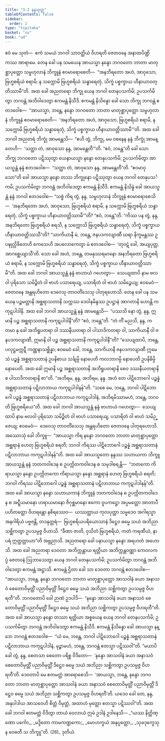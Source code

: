 ```yaml
---
title: "3.2 နန္ဒသုတ္တ"
tableOfContents: false
sidebar:
  order: 2
type: "tipitaka"
basket: "su"
book: "ud"
---
```



<DynamicBreadcrumb />

<Division number="22" book="ud" e="ch" v="18" p="101">

<Paragraph number="158" book="ud">
ဧဝံ မေ သုတံ—  ဧကံ သမယံ ဘဂဝါ သာဝတ္ထိယံ ဝိဟရတိ ဇေတဝနေ အနာထပိဏ္ဍိကဿ အာရာမေ. တေန ခေါ ပန သမယေန အာယသ္မာ နန္ဒော ဘဂဝတော ဘာတာ မာတုစ္ဆာပုတ္တော သမ္ဗဟုလာနံ ဘိက္ခူနံ ဧဝမာရောစေတိ—  “အနဘိရတော အဟံ, အာဝုသော, ဗြဟ္မစရိယံ စရာမိ; န သက္ကောမိ ဗြဟ္မစရိယံ သန္ဓာရေတုံ, သိက္ခံ ပစ္စက္ခာယ ဟီနာယာဝတ္တိဿာမီ”တိ.
</Paragraph>

<Paragraph number="159" book="ud">
အထ ခေါ အညတရော ဘိက္ခု ယေန ဘဂဝါ တေနုပသင်္ကမိ; ဥပသင်္ကမိတွာ ဘဂဝန္တံ အဘိဝါဒေတွာ ဧကမန္တံ နိသီဒိ. ဧကမန္တံ နိသိန္နော ခေါ သော ဘိက္ခု ဘဂဝန္တံ ဧတဒဝေါစ—  “အာယသ္မာ, ဘန္တေ, နန္ဒော ဘဂဝတော ဘာတာ မာတုစ္ဆာပုတ္တော သမ္ဗဟုလာနံ ဘိက္ခူနံ ဧဝမာရောစေတိ—  ‘အနဘိရတော အဟံ, အာဝုသော, ဗြဟ္မစရိယံ စရာမိ, န သက္ကောမိ ဗြဟ္မစရိယံ သန္ဓာရေတုံ, သိက္ခံ ပစ္စက္ခာယ ဟီနာယာဝတ္တိဿာမီ’”တိ.
</Paragraph>

<Paragraph number="160" book="ud">
အထ ခေါ ဘဂဝါ အညတရံ ဘိက္ခုံ အာမန္တေသိ—  “ဧဟိ တွံ, ဘိက္ခု, မမ ဝစနေန နန္ဒံ ဘိက္ခုံ အာမန္တေဟိ—  ‘သတ္ထာ တံ, အာဝုသော နန္ဒ, အာမန္တေတီ’”တိ. “ဧဝံ, ဘန္တေ”တိ ခေါ သော ဘိက္ခု ဘဂဝတော ပဋိဿုတွာ ယေနာယသ္မာ နန္ဒော တေနုပသင်္ကမိ; ဥပသင်္ကမိတွာ အာယသ္မန္တံ နန္ဒံ ဧတဒဝေါစ—  “သတ္ထာ တံ, အာဝုသော နန္ဒ, အာမန္တေတီ”တိ.
</Paragraph>

<Paragraph number="161" book="ud">
“ဧဝမာဝုသော”တိ ခေါ အာယသ္မာ နန္ဒော တဿ ဘိက္ခုနော ပဋိဿုတွာ ယေန ဘဂဝါ တေနုပသင်္ကမိ; ဥပသင်္ကမိတွာ ဘဂဝန္တံ အဘိဝါဒေတွာ ဧကမန္တံ နိသီဒိ. ဧကမန္တံ နိသိန္နံ ခေါ အာယသ္မန္တံ နန္ဒံ ဘဂဝါ ဧတဒဝေါစ—
</Paragraph>

<Paragraph number="162" book="ud">
“သစ္စံ ကိရ တွံ, နန္ဒ, သမ္ဗဟုလာနံ ဘိက္ခူနံ ဧဝမာရောစေသိ—  ‘အနဘိရတော အဟံ, အာဝုသော, ဗြဟ္မစရိယံ စရာမိ, န သက္ကောမိ ဗြဟ္မစရိယံ သန္ဓာရေတုံ, သိက္ခံ ပစ္စက္ခာယ ဟီနာယာဝတ္တိဿာမီ’”တိ? “ဧဝံ, ဘန္တေ”တိ.
</Paragraph>

<Paragraph number="163" book="ud">
“ကိဿ ပန တွံ, နန္ဒ, အနဘိရတော ဗြဟ္မစရိယံ စရသိ, န သက္ကောသိ ဗြဟ္မစရိယံ သန္ဓာရေတုံ, သိက္ခံ ပစ္စက္ခာယ ဟီနာယာဝတ္တိဿသီ”တိ? “သာကိယာနီ မံ, ဘန္တေ, ဇနပဒကလျာဏီ ဃရာ နိက္ခမန္တဿ ဥပဍ္ဎုလ္လိခိတေဟိ ကေသေဟိ အပလောကေတွာ မံ ဧတဒဝေါစ—  ‘တုဝဋံ ခေါ, အယျပုတ္တ, အာဂစ္ဆေယျာသီ’တိ. သော ခေါ အဟံ, ဘန္တေ, တမနုဿရမာနော အနဘိရတော ဗြဟ္မစရိယံ စရာမိ, န သက္ကောမိ ဗြဟ္မစရိယံ သန္ဓာရေတုံ, သိက္ခံ ပစ္စက္ခာယ ဟီနာယာဝတ္တိဿာမီ”တိ.
</Paragraph>

<Paragraph number="164" book="ud">
အထ ခေါ ဘဂဝါ အာယသ္မန္တံ နန္ဒံ ဗာဟာယံ ဂဟေတွာ—  သေယျထာပိ နာမ ဗလဝါ ပုရိသော သမိဉ္ဇိတံ ဝါ ဗာဟံ ပသာရေယျ, ပသာရိတံ ဝါ ဗာဟံ သမိဉ္ဇေယျ; ဧဝမေဝံ—  ဇေတဝနေ အန္တရဟိတော ဒေဝေသု တာဝတိံသေသု ပါတုရဟောသိ.
</Paragraph>

<Paragraph number="165" book="ud">
တေန ခေါ ပန သမယေန ပဉ္စမတ္တာနိ အစ္ဆရာသတာနိ သက္ကဿ ဒေဝါနမိန္ဒဿ ဥပဋ္ဌာနံ အာဂတာနိ ဟောန္တိ ကကုဋပါဒါနိ. အထ ခေါ ဘဂဝါ အာယသ္မန္တံ နန္ဒံ အာမန္တေသိ—  “ပဿသိ နော တွံ, နန္ဒ, ဣမာနိ ပဉ္စ အစ္ဆရာသတာနိ ကကုဋပါဒါနီ”တိ? “ဧဝံ, ဘန္တေ”တိ.
</Paragraph>

<Paragraph number="166" book="ud">
“တံ ကိံ မညသိ, နန္ဒ, ကတမာ နု ခေါ အဘိရူပတရာ ဝါ ဒဿနီယတရာ ဝါ ပါသာဒိကတရာ ဝါ, သာကိယာနီ ဝါ ဇနပဒကလျာဏီ, ဣမာနိ ဝါ ပဉ္စ အစ္ဆရာသတာနိ ကကုဋပါဒါနီ”တိ? “သေယျထာပိ, ဘန္တေ, ပလုဋ္ဌမက္ကဋီ ကဏ္ဏနာသစ္ဆိန္နာ; ဧဝမေဝံ ခေါ, ဘန္တေ, သာကိယာနီ ဇနပဒကလျာဏီ ဣမေသံ ပဉ္စန္နံ အစ္ဆရာသတာနံ ဥပနိဓာယ သင်္ချမ္ပိ နောပေတိ ကလဘာဂမ္ပိ နောပေတိ ဥပနိဓိမ္ပိ နောပေတိ. အထ ခေါ ဣမာနိ ပဉ္စ အစ္ဆရာသတာနိ အဘိရူပတရာနိ စေဝ ဒဿနီယတရာနိ စ ပါသာဒိကတရာနိ စာ”တိ.
</Paragraph>

<Paragraph number="167" book="ud">
“အဘိရမ, နန္ဒ, အဘိရမ, နန္ဒ. အဟံ တေ ပါဋိဘောဂေါ ပဉ္စန္နံ အစ္ဆရာသတာနံ ပဋိလာဘာယ ကကုဋပါဒါနန်”တိ. “သစေ မေ, ဘန္တေ, ဘဂဝါ ပါဋိဘောဂေါ ပဉ္စန္နံ အစ္ဆရာသတာနံ ပဋိလာဘာယ ကကုဋပါဒါနံ, အဘိရမိဿာမဟံ, ဘန္တေ, ဘဂဝတိ ဗြဟ္မစရိယေ”တိ.
</Paragraph>

<Paragraph number="168" book="ud">
အထ ခေါ ဘဂဝါ အာယသ္မန္တံ နန္ဒံ ဗာဟာယံ ဂဟေတွာ—  သေယျထာပိ နာမ ဗလဝါ ပုရိသော သမိဉ္ဇိတံ ဝါ ဗာဟံ ပသာရေယျ, ပသာရိတံ ဝါ ဗာဟံ သမိဉ္ဇေယျ; ဧဝမေဝံ—  ဒေဝေသု တာဝတိံသေသု အန္တရဟိတော ဇေတဝနေ ပါတုရဟောသိ.
</Paragraph>

<Paragraph number="169" book="ud">
အဿောသုံ ခေါ ဘိက္ခူ—  “အာယသ္မာ ကိရ နန္ဒော ဘဂဝတော ဘာတာ မာတုစ္ဆာပုတ္တော အစ္ဆရာနံ ဟေတု ဗြဟ္မစရိယံ စရတိ; ဘဂဝါ ကိရဿ ပါဋိဘောဂေါ ပဉ္စန္နံ အစ္ဆရာသတာနံ ပဋိလာဘာယ ကကုဋပါဒါနန်”တိ.
</Paragraph>

<Paragraph number="170" book="ud">
အထ ခေါ အာယသ္မတော နန္ဒဿ သဟာယကာ ဘိက္ခူ အာယသ္မန္တံ နန္ဒံ ဘတကဝါဒေန စ ဥပက္ကိတကဝါဒေန စ သမုဒါစရန္တိ—  “ဘတကော ကိရာယသ္မာ နန္ဒော ဥပက္ကိတကော ကိရာယသ္မာ နန္ဒော အစ္ဆရာနံ ဟေတု ဗြဟ္မစရိယံ စရတိ; ဘဂဝါ ကိရဿ ပါဋိဘောဂေါ ပဉ္စန္နံ အစ္ဆရာသတာနံ ပဋိလာဘာယ ကကုဋပါဒါနန်”တိ.
</Paragraph>

<Paragraph number="171" book="ud">
အထ ခေါ အာယသ္မာ နန္ဒော သဟာယကာနံ ဘိက္ခူနံ ဘတကဝါဒေန စ ဥပက္ကိတကဝါဒေန စ အဋ္ဋီယမာနော ဟရာယမာနော ဇိဂုစ္ဆမာနော ဧကော ဝူပကဋ္ဌော အပ္ပမတ္တော အာတာပီ ပဟိတတ္တော ဝိဟရန္တော နစိရဿေဝ—  ယဿတ္ထာယ ကုလပုတ္တာ သမ္မဒေဝ အဂါရသ္မာ အနဂါရိယံ ပဗ္ဗဇန္တိ, တဒနုတ္တရံ—  ဗြဟ္မစရိယပရိယောသာနံ ဒိဋ္ဌေဝ ဓမ္မေ သယံ အဘိညာ သစ္ဆိကတွာ ဥပသမ္ပဇ္ဇ ဝိဟာသိ. “ခီဏာ ဇာတိ, ဝုသိတံ ဗြဟ္မစရိယံ, ကတံ ကရဏီယံ, နာပရံ ဣတ္ထတ္တာယာ”တိ အဗ္ဘညာသိ. အညတရော ခေါ ပနာယသ္မာ နန္ဒော အရဟတံ အဟောသိ.
</Paragraph>

<Paragraph number="172" book="ud">
အထ ခေါ အညတရာ ဒေဝတာ အဘိက္ကန္တာယ ရတ္တိယာ အဘိက္ကန္တဝဏ္ဏာ ကေဝလကပ္ပံ ဇေတဝနံ ဩဘာသေတွာ ယေန ဘဂဝါ တေနုပသင်္ကမိ; ဥပသင်္ကမိတွာ ဘဂဝန္တံ အဘိဝါဒေတွာ ဧကမန္တံ အဋ္ဌာသိ. ဧကမန္တံ ဌိတာ ခေါ သာ ဒေဝတာ ဘဂဝန္တံ ဧတဒဝေါစ—  “အာယသ္မာ, ဘန္တေ, နန္ဒော ဘဂဝတော ဘာတာ မာတုစ္ဆာပုတ္တော အာသဝါနံ ခယာ အနာသဝံ စေတောဝိမုတ္တိံ ပညာဝိမုတ္တိံ ဒိဋ္ဌေဝ ဓမ္မေ သယံ အဘိညာ သစ္ဆိကတွာ ဥပသမ္ပဇ္ဇ ဝိဟရတီ”တိ. ဘဂဝတောပိ ခေါ ဉာဏံ ဥဒပါဒိ—  “နန္ဒော အာသဝါနံ ခယာ အနာသဝံ စေတောဝိမုတ္တိံ ပညာဝိမုတ္တိံ ဒိဋ္ဌေဝ ဓမ္မေ သယံ အဘိညာ သစ္ဆိကတွာ ဥပသမ္ပဇ္ဇ ဝိဟရတီ”တိ.
</Paragraph>

<Paragraph number="173" book="ud">
အထ ခေါ အာယသ္မာ နန္ဒော တဿာ ရတ္တိယာ အစ္စယေန ယေန ဘဂဝါ တေနုပသင်္ကမိ; ဥပသင်္ကမိတွာ ဘဂဝန္တံ အဘိဝါဒေတွာ ဧကမန္တံ နိသီဒိ. ဧကမန္တံ နိသိန္နော ခေါ အာယသ္မာ နန္ဒော ဘဂဝန္တံ ဧတဒဝေါစ—  “ယံ မေ, ဘန္တေ, ဘဂဝါ ပါဋိဘောဂေါ ပဉ္စန္နံ အစ္ဆရာသတာနံ ပဋိလာဘာယ ကကုဋပါဒါနံ, မုဉ္စာမဟံ, ဘန္တေ, ဘဂဝန္တံ ဧတသ္မာ ပဋိဿဝါ”တိ. “မယာပိ ခေါ တွံ, နန္ဒ, စေတသာ စေတော ပရိစ္စ ဝိဒိတော—  ‘နန္ဒော အာသဝါနံ ခယာ အနာသဝံ စေတောဝိမုတ္တိံ ပညာဝိမုတ္တိံ ဒိဋ္ဌေဝ ဓမ္မေ သယံ အဘိညာ သစ္ဆိကတွာ ဥပသမ္ပဇ္ဇ ဝိဟရတီ’တိ. ဒေဝတာပိ မေ ဧတမတ္ထံ အာရောစေသိ—  ‘အာယသ္မာ, ဘန္တေ, နန္ဒော ဘဂဝတော ဘာတာ မာတုစ္ဆာပုတ္တော အာသဝါနံ ခယာ အနာသဝံ စေတောဝိမုတ္တိံ ပညာဝိမုတ္တိံ ဒိဋ္ဌေဝ ဓမ္မေ သယံ အဘိညာ သစ္ဆိကတွာ ဥပသမ္ပဇ္ဇ ဝိဟရတီ’တိ. ယဒေဝ ခေါ တေ, နန္ဒ, အနုပါဒါယ အာသဝေဟိ စိတ္တံ ဝိမုတ္တံ, အထာဟံ မုတ္တော ဧတသ္မာ ပဋိဿဝါ”တိ.
</Paragraph>

<Paragraph number="174" book="ud">
အထ ခေါ ဘဂဝါ ဧတမတ္ထံ ဝိဒိတွာ တာယံ ဝေလာယံ ဣမံ ဥဒါနံ ဥဒါနေသိ—
</Paragraph>

<Paragraph number="175" type="verses" book="ud">
_“ယဿ နိတ္တိဏ္ဏော ပင်္ကော,_  
_မဒ္ဒိတော ကာမကဏ္ဍကော;_  
_မောဟက္ခယံ အနုပ္ပတ္တော,_  
_သုခဒုက္ခေသု န ဝေဓတီ သ ဘိက္ခူ”တိ. (26)_  


</Paragraph>
</Division>

<Paragraph number="176" type="center" book="ud">
ဒုတိယံ.
</Paragraph>
